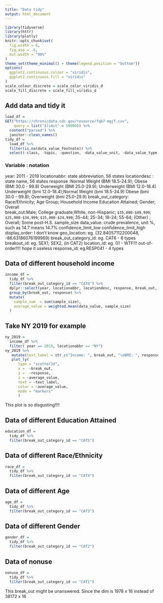```yaml
---
title: "Data tidy"
output: html_document
---
```


```r
library(tidyverse)
library(httr)
library(plotly)
knitr::opts_chunk$set(
  fig.width = 6,
  fig.asp = .6,
  out.width = "90%"
)
theme_set(theme_minimal() + theme(legend.position = "bottom"))
options(
  ggplot2.continuous.colour = "viridis",
  ggplot2.continuous.fill = "viridis"
)
scale_colour_discrete = scale_color_viridis_d
scale_fill_discrete = scale_fill_viridis_d
```




## Add data and tidy it

```r
load_df =
GET("https://chronicdata.cdc.gov/resource/fqb7-mgjf.csv",
    query = list("$limit" = 50000)) %>% 
  content("parsed") %>% 
  janitor::clean_names()
tidy_df = 
  load_df %>% 
  filter(is.na(data_value_footnote)) %>% 
  select(-class, -topic, -question, -data_value_unit, -data_value_type, -data_source, -data_value_footnote_symbol, -data_value_footnote, -question_id, -class_id, -topic_id, -states, -counties)
```
### Variable : notation
year: 2011 - 2019
locationabbr: state abbreviation, 56 states
locationdesc : state name, 56 states
response :Normal Weight (BMI 18.5-24.9); Obese (BMI 30.0 - 99.8)
          Overweight (BMI 25.0-29.9); Underweight (BMI 12.0-18.4)
          Underweight (bmi 12.0-18.4);Normal Weight (bmi 18.5-24.9)
          Obese (bmi 30.0 - 99.8); Overweight (bmi 25.0-29.9)
break_out_category: Race/Ethnicity; Age Group; Household Income
                    Education Attained; Gender; Overall  
break_out:Male; College graduate;White, non-Hispanic;
          `$35,000-$49,999`; `$25,000-$34,999`; `$15,000-$24,999`;
          35-44; 25-34; 18-24; 55-64; 
          (Other) ; Overall; Some post-H.S.
sample_size
data_value: crude prevalence, unit %, such as 14.7 means 14.7%
confidence_limit_low
confidence_limit_high
display_order: I don't know
geo_location: eg. (32.84057112200048, -86.63186076199969)
break_out_category_id: eg. CAT6 - 6 types
breakout_id: eg. SEX1, SEX2, (in CAT2)
location_id: eg. 01 - WTF!!! out-of-order!!!! hope it useless
response_id: eg.RESP041 - 4 types 


## Data of different household income
```r
income_df = 
  tidy_df %>% 
  filter(break_out_category_id == "CAT6") %>%
  dplyr::select(year, locationabbr, locationdesc, response, break_out, sample_size, data_value, confidence_limit_low, confidence_limit_high, response_id) %>% 
  group_by(break_out, response) %>%
  mutate(
    sample_sum  = sum(sample_size),
    average_value = weighted.mean(data_value, sample_size)
  ) 
```

## Take NY 2019 for example
```r
ny_2019 = 
  income_df %>% 
  filter( year == 2019, locationabbr == "NY") 
ny_2019 %>% 
   mutate(text_label = str_c("Income: ", break_out, "\nBMI: ", response, "\nCrude prevalence: ", average_value)) %>% 
   plot_ly(
      type = "scatter3d", 
      x =  ~break_out, 
      y =  ~response, 
      z = ~average_value,
      text = ~text_label,
      color = ~average_value,
      mode = "markers" 
      )
```
This plot is so disgusting!!!!

## Data of different Education Attained
```r
education_df = 
  tidy_df %>% 
  filter(break_out_category_id == "CAT5") 
```

## Data of different Race/Ethnicity
```r
race_df = 
  tidy_df %>% 
  filter(break_out_category_id == "CAT4") 
```

## Data of different Age
```r
age_df = 
  tidy_df %>% 
  filter(break_out_category_id == "CAT3") 
```

## Data of different Gender
```r
gender_df = 
  tidy_df %>% 
  filter(break_out_category_id == "CAT2") 
```

## Data of nonuse
```r
nonuse_df = 
  tidy_df %>% 
  filter(break_out_category_id == "CAT1") 
```
This break_out might be unanswered. Since the dim is 1978 x 16 instead of 38172 x 16
